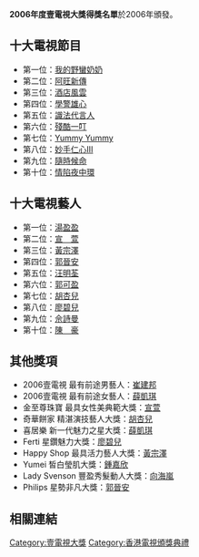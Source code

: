 '''2006年度壹電視大獎得獎名單'''於2006年頒發。

== 十大電視節目 ==
*第一位：[[我的野蠻奶奶|我的野蠻奶奶]] 
*第二位：[[阿旺新傳|阿旺新傳]] 
*第三位：[[酒店風雲|酒店風雲]] 
*第四位：[[學警雄心|學警雄心]] 
*第五位：[[識法代言人|識法代言人]] 
*第六位：[[殘酷一叮|殘酷一叮]] 
*第七位：[[Yummy_Yummy|Yummy Yummy]] 
*第八位：[[妙手仁心III|妙手仁心III]]
*第九位：[[隨時候命|隨時候命]] 
*第十位：[[情陷夜中環|情陷夜中環]]

== 十大電視藝人 ==
*第一位：[[湯盈盈|湯盈盈]]
*第二位：[[宣萱|宣　萱]]
*第三位：[[黃宗澤|黃宗澤]]
*第四位：[[郭晉安|郭晉安]]
*第五位：[[汪明荃|汪明荃]]
*第六位：[[郭可盈|郭可盈]]	
*第七位：[[胡杏兒|胡杏兒]]
*第八位：[[廖碧兒|廖碧兒]] 	
*第九位：[[佘詩曼|佘詩曼]] 	
*第十位：[[陳豪_(演員)|陳　豪]]

== 其他獎項 ==
*2006壹電視 最有前途男藝人：[[崔建邦|崔建邦]]
*2006壹電視 最有前途女藝人：[[薛凱琪|薛凱琪]]
*金至尊珠寶 最具女性美典範大獎：[[宣萱|宣萱]]
*奇華餅家 精湛演技藝人大獎：[[胡杏兒|胡杏兒]]
*喜居樂 新一代魅力之星大獎：[[薛凱琪|薛凱琪]]
*Ferti 星鑽魅力大獎：[[廖碧兒|廖碧兒]]
*Happy Shop 最具活力藝人大獎：[[黃宗澤|黃宗澤]]
*Yumei 皙白瑩肌大獎：[[鍾嘉欣|鍾嘉欣]]
*Lady Svenson 豐盈秀髮動人大獎：[[向海嵐|向海嵐]]
*Philips 星勢非凡大獎：[[郭晉安|郭晉安]]

== 相關連結 ==
{{壹電視大獎}}
{{香港電視頒獎典禮}}

[[Category:壹電視大獎|Category:壹電視大獎]]
[[Category:香港電視頒獎典禮|Category:香港電視頒獎典禮]]